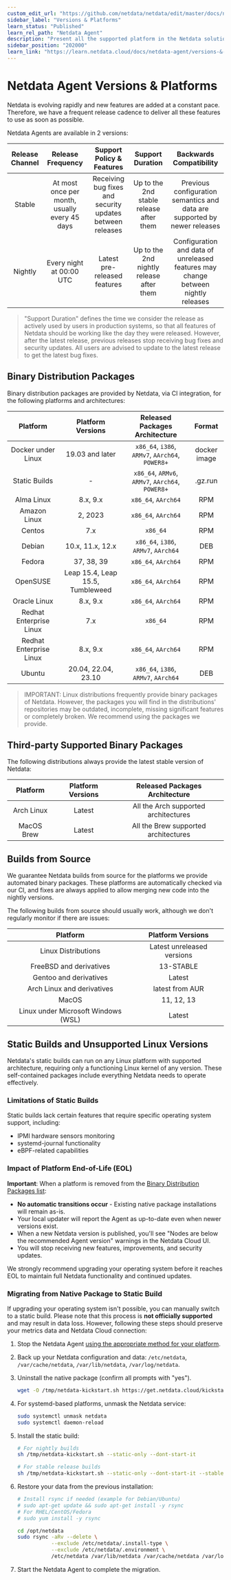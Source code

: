 ```yaml
---
custom_edit_url: "https://github.com/netdata/netdata/edit/master/docs/netdata-agent/versions-and-platforms.md"
sidebar_label: "Versions & Platforms"
learn_status: "Published"
learn_rel_path: "Netdata Agent"
description: "Present all the supported platform in the Netdata solution"
sidebar_position: "202000"
learn_link: "https://learn.netdata.cloud/docs/netdata-agent/versions-&-platforms"
---
```


# Netdata Agent Versions & Platforms

Netdata is evolving rapidly and new features are added at a constant pace. Therefore, we have a frequent release cadence to deliver all these features to use as soon as possible.

Netdata Agents are available in 2 versions:

| Release Channel |               Release Frequency               |                 Support Policy & Features                 |             Support Duration             |                              Backwards Compatibility                              |
|:---------------:|:---------------------------------------------:|:---------------------------------------------------------:|:----------------------------------------:|:---------------------------------------------------------------------------------:|
|     Stable      | At most once per month, usually every 45 days | Receiving bug fixes and security updates between releases | Up to the 2nd stable release after them  |     Previous configuration semantics and data are supported by newer releases     |
|     Nightly     |           Every night at 00:00 UTC            |               Latest pre-released features                | Up to the 2nd nightly release after them | Configuration and data of unreleased features may change between nightly releases |

> "Support Duration" defines the time we consider the release as actively used by users in production systems, so that all features of Netdata should be working like the day they were released. However, after the latest release, previous releases stop receiving bug fixes and security updates. All users are advised to update to the latest release to get the latest bug fixes.

## Binary Distribution Packages

Binary distribution packages are provided by Netdata, via CI integration, for the following platforms and architectures:

|        Platform         |        Platform Versions         |          Released Packages Architecture          |    Format    |
|:-----------------------:|:--------------------------------:|:------------------------------------------------:|:------------:|
|   Docker under Linux    |         19.03 and later          | `x86_64`, `i386`, `ARMv7`, `AArch64`, `POWER8+`  | docker image |
|      Static Builds      |                -                 | `x86_64`, `ARMv6`, `ARMv7`, `AArch64`, `POWER8+` |   .gz.run    |
|       Alma Linux        |             8.x, 9.x             |               `x86_64`, `AArch64`                |     RPM      |
|      Amazon Linux       |             2, 2023              |               `x86_64`, `AArch64`                |     RPM      |
|         Centos          |               7.x                |                     `x86_64`                     |     RPM      |
|         Debian          |         10.x, 11.x, 12.x         |       `x86_64`, `i386`, `ARMv7`, `AArch64`       |     DEB      |
|         Fedora          |            37, 38, 39            |               `x86_64`, `AArch64`                |     RPM      |
|        OpenSUSE         | Leap 15.4, Leap 15.5, Tumbleweed |               `x86_64`, `AArch64`                |     RPM      |
|      Oracle Linux       |             8.x, 9.x             |               `x86_64`, `AArch64`                |     RPM      |
| Redhat Enterprise Linux |               7.x                |                     `x86_64`                     |     RPM      |
| Redhat Enterprise Linux |             8.x, 9.x             |               `x86_64`, `AArch64`                |     RPM      |
|         Ubuntu          |       20.04, 22.04, 23.10        |       `x86_64`, `i386`, `ARMv7`, `AArch64`       |     DEB      |

> IMPORTANT: Linux distributions frequently provide binary packages of Netdata. However, the packages you will find in the distributions' repositories may be outdated, incomplete, missing significant features or completely broken. We recommend using the packages we provide.

## Third-party Supported Binary Packages

The following distributions always provide the latest stable version of Netdata:

|  Platform  | Platform Versions |    Released Packages Architecture    |
|:----------:|:-----------------:|:------------------------------------:|
| Arch Linux |      Latest       | All the Arch supported architectures |
| MacOS Brew |      Latest       | All the Brew supported architectures |

## Builds from Source

We guarantee Netdata builds from source for the platforms we provide automated binary packages. These platforms are automatically checked via our CI, and fixes are always applied to allow merging new code into the nightly versions.

The following builds from source should usually work, although we don't regularly monitor if there are issues:

|              Platform               |     Platform Versions      |
|:-----------------------------------:|:--------------------------:|
|         Linux Distributions         | Latest unreleased versions |
|       FreeBSD and derivatives       |         13-STABLE          |
|       Gentoo and derivatives        |           Latest           |
|     Arch Linux and derivatives      |      latest from AUR       |
|                MacOS                |         11, 12, 13         |
| Linux under Microsoft Windows (WSL) |           Latest           |

## Static Builds and Unsupported Linux Versions

Netdata's static builds can run on any Linux platform with supported architecture, requiring only a functioning Linux kernel of any version. These self-contained packages include everything Netdata needs to operate effectively.

### Limitations of Static Builds

Static builds lack certain features that require specific operating system support, including:

- IPMI hardware sensors monitoring
- systemd-journal functionality
- eBPF-related capabilities

### Impact of Platform End-of-Life (EOL)

**Important**: When a platform is removed from the [Binary Distribution Packages list](/packaging/makeself/README.md):

- **No automatic transitions occur** - Existing native package installations will remain as-is.
- Your local updater will report the Agent as up-to-date even when newer versions exist.
- When a new Netdata version is published, you'll see "Nodes are below the recommended Agent version" warnings in the Netdata Cloud UI.
- You will stop receiving new features, improvements, and security updates.

We strongly recommend upgrading your operating system before it reaches EOL to maintain full Netdata functionality and continued updates.

### Migrating from Native Package to Static Build

If upgrading your operating system isn't possible, you can manually switch to a static build. Please note that this process is **not officially supported** and may result in data loss. However, following these steps should preserve your metrics data and Netdata Cloud connection:

1. Stop the Netdata Agent [using the appropriate method for your platform](/docs/netdata-agent/start-stop-restart.md).
2. Back up your Netdata configuration and data: `/etc/netdata`, `/var/cache/netdata`, `/var/lib/netdata`, `/var/log/netdata`.
3. Uninstall the native package (confirm all prompts with "yes").

   ```sh
   wget -O /tmp/netdata-kickstart.sh https://get.netdata.cloud/kickstart.sh && sh /tmp/netdata-kickstart.sh --uninstall
   ```

4. For systemd-based platforms, unmask the Netdata service:

   ```sh
   sudo systemctl unmask netdata
   sudo systemctl daemon-reload
   ```

5. Install the static build:

   ```sh
   # For nightly builds
   sh /tmp/netdata-kickstart.sh --static-only --dont-start-it

   # For stable release builds
   sh /tmp/netdata-kickstart.sh --static-only --dont-start-it --stable-channel
   ```

6. Restore your data from the previous installation:

   ```sh
   # Install rsync if needed (example for Debian/Ubuntu)
   # sudo apt-get update && sudo apt-get install -y rsync
   # For RHEL/CentOS/Fedora
   # sudo yum install -y rsync

   cd /opt/netdata
   sudo rsync -aRv --delete \
              --exclude /etc/netdata/.install-type \
              --exclude /etc/netdata/.environment \
              /etc/netdata /var/lib/netdata /var/cache/netdata /var/log/netdata ./
   ```

7. Start the Netdata Agent to complete the migration.
